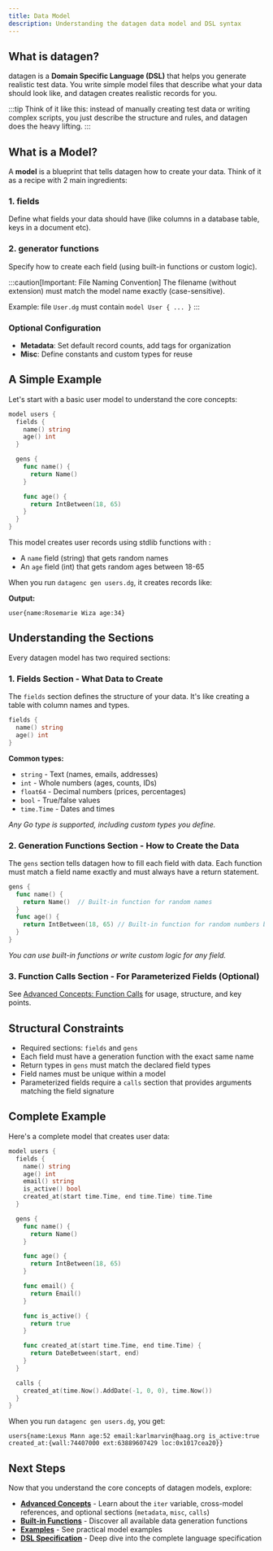 ```yaml
---
title: Data Model
description: Understanding the datagen data model and DSL syntax
---
```


## What is datagen?

datagen is a **Domain Specific Language (DSL)** that helps you generate realistic test data. You write simple model files that describe what your data should look like, and datagen creates realistic records for you.

:::tip
Think of it like this: instead of manually creating test data or writing complex scripts, you just describe the structure and rules, and datagen does the heavy lifting.
:::

## What is a Model?

A **model** is a blueprint that tells datagen how to create your data. Think of it as a recipe with 2 main ingredients:

### 1. fields
Define what fields your data should have (like columns in a database table, keys in a document etc). 

### 2. generator functions
Specify how to create each field (using built-in functions or custom logic).

:::caution[Important: File Naming Convention]
The filename (without extension) must match the model name exactly (case-sensitive).

Example: file `User.dg` must contain `model User { ... }`
:::

### Optional Configuration
- **Metadata**: Set default record counts, add tags for organization
- **Misc**: Define constants and custom types for reuse

## A Simple Example

Let's start with a basic user model to understand the core concepts:

```go title="users.dg"
model users {
  fields {
    name() string
    age() int
  }

  gens {
    func name() {
      return Name()
    }

    func age() {
      return IntBetween(18, 65)
    }
  }
}
```


This model creates user records using stdlib functions with :

- A `name` field (string) that gets random names
- An `age` field (int) that gets random ages between 18-65

When you run `datagenc gen users.dg`, it creates records like: 

**Output:**
```shell
user{name:Rosemarie Wiza age:34}
```

## Understanding the Sections

Every datagen model has two required sections:

### 1. Fields Section - What Data to Create

The `fields` section defines the structure of your data. It's like creating a table with column names and types.

```go
fields {
  name() string
  age() int
}
```

**Common types:**
- `string` - Text (names, emails, addresses)
- `int` - Whole numbers (ages, counts, IDs)
- `float64` - Decimal numbers (prices, percentages)
- `bool` - True/false values
- `time.Time` - Dates and times

*Any Go type is supported, including custom types you define.*

### 2. Generation Functions Section - How to Create the Data

The `gens` section tells datagen how to fill each field with data. Each function must match a field name exactly and must always have a return statement.

```go
gens {
  func name() {
    return Name()  // Built-in function for random names
  }
  func age() {
    return IntBetween(18, 65) // Built-in function for random numbers between 18 to 65
  }
}
```

*You can use built-in functions or write custom logic for any field.*

### 3. Function Calls Section - For Parameterized Fields (Optional)

See [Advanced Concepts: Function Calls](/datagen/concepts/advanced/function-calls) for usage, structure, and key points.

## Structural Constraints
- Required sections: `fields` and `gens`
- Each field must have a generation function with the exact same name
- Return types in `gens` must match the declared field types
- Field names must be unique within a model
- Parameterized fields require a `calls` section that provides arguments matching the field signature

## Complete Example

Here's a complete model that creates user data:

```go title="users.dg"
model users {
  fields {
    name() string
    age() int
    email() string
    is_active() bool
    created_at(start time.Time, end time.Time) time.Time
  }

  gens {
    func name() {
      return Name()
    }

    func age() {
      return IntBetween(18, 65)
    }

    func email() {
      return Email()
    }

    func is_active() {
      return true
    }

    func created_at(start time.Time, end time.Time) {
      return DateBetween(start, end)
    }
  }

  calls {
    created_at(time.Now().AddDate(-1, 0, 0), time.Now())
  }
}
```

When you run `datagenc gen users.dg`, you get:
```shell
users{name:Lexus Mann age:52 email:karlmarvin@haag.org is_active:true created_at:{wall:74407000 ext:63889607429 loc:0x1017cea20}}
```

## Next Steps

Now that you understand the core concepts of datagen models, explore:

- **[Advanced Concepts](/datagen/concepts/advanced/overview)** - Learn about the `iter` variable, cross-model references, and optional sections (`metadata`, `misc`, `calls`)
- **[Built-in Functions](/datagen/language/built-in-functions)** - Discover all available data generation functions
- **[Examples](/datagen/examples/1_fields/fields-overview)** - See practical model examples
- **[DSL Specification](/datagen/language/dsl-specification)** - Deep dive into the complete language specification
